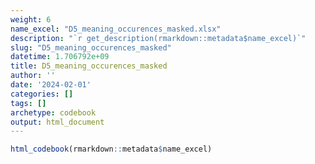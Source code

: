 ```yaml
---
weight: 6
name_excel: "D5_meaning_occurences_masked.xlsx"
description: "`r get_description(rmarkdown::metadata$name_excel)`"
slug: "D5_meaning_occurences_masked"
datetime: 1.706792e+09
title: D5_meaning_occurences_masked
author: ''
date: '2024-02-01'
categories: []
tags: []
archetype: codebook
output: html_document
---
```


```r
html_codebook(rmarkdown::metadata$name_excel)
```
